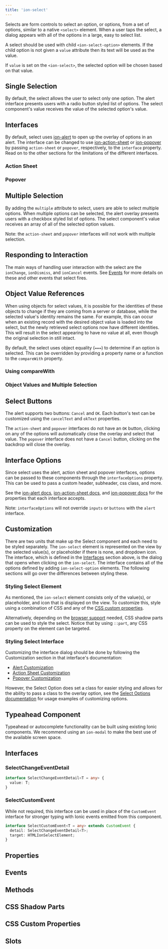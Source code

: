 ```yaml
---
title: 'ion-select'
---
```



<head>
  <title>ion-select: Select One or Multiple Value Boxes or Placeholders</title>
  <meta
    name="description"
    content="ion-select is represented by selected value(s), or a placeholder, and dropdown icon. When you tap select, a dialog box appears with an easy to select list."
  />
</head>


<EncapsulationPill type="shadow" />

Selects are form controls to select an option, or options, from a set of options, similar to a native `<select>` element. When a user taps the select, a dialog appears with all of the options in a large, easy to select list.

A select should be used with child `<ion-select-option>` elements. If the child option is not given a `value` attribute then its text will be used as the value.

If `value` is set on the `<ion-select>`, the selected option will be chosen based on that value.

## Single Selection

By default, the select allows the user to select only one option. The alert interface presents users with a radio button styled list of options. The select component's value receives the value of the selected option's value.


<SingleSelectionExample />

## Interfaces

By default, select uses [ion-alert](alert.mdx) to open up the overlay of options in an alert. The interface can be changed to use [ion-action-sheet](action-sheet.mdx) or [ion-popover](popover.mdx) by passing `action-sheet` or `popover`, respectively, to the `interface` property. Read on to the other sections for the limitations of the different interfaces.

### Action Sheet


<ActionSheetExample />

### Popover


<PopoverExample />

## Multiple Selection

By adding the `multiple` attribute to select, users are able to select multiple options. When multiple options can be selected, the alert overlay presents users with a checkbox styled list of options. The select component's value receives an array of all of the selected option values.

Note: the `action-sheet` and `popover` interfaces will not work with multiple selection.


<MultipleSelectionExample />

## Responding to Interaction

The main ways of handling user interaction with the select are the `ionChange`, `ionDismiss`, and `ionCancel` events. See [Events](#events) for more details on these and other events that select fires.


<RespondingToInteractionExample />

## Object Value References

When using objects for select values, it is possible for the identities of these objects to change if they are coming from a server or database, while the selected value's identity remains the same. For example, this can occur when an existing record with the desired object value is loaded into the select, but the newly retrieved select options now have different identities. This will result in the select appearing to have no value at all, even though the original selection in still intact.

By default, the select uses object equality (`===`) to determine if an option is selected. This can be overridden by providing a property name or a function to the `compareWith` property.

### Using compareWith


<UsingCompareWithExample />

### Object Values and Multiple Selection


<ObjectValuesAndMultipleSelectionExample />

## Select Buttons

The alert supports two buttons: `Cancel` and `OK`. Each button's text can be customized using the `cancelText` and `okText` properties.

The `action-sheet` and `popover` interfaces do not have an `OK` button, clicking on any of the options will automatically close the overlay and select that value. The `popover` interface does not have a `Cancel` button, clicking on the backdrop will close the overlay.


<ButtonTextExample />

## Interface Options

Since select uses the alert, action sheet and popover interfaces, options can be passed to these components through the `interfaceOptions` property. This can be used to pass a custom header, subheader, css class, and more.

See the [ion-alert docs](alert.mdx), [ion-action-sheet docs](action-sheet.mdx), and [ion-popover docs](popover.mdx) for the properties that each interface accepts.

Note: `interfaceOptions` will not override `inputs` or `buttons` with the `alert` interface.


<InterfaceOptionsExample />

## Customization

There are two units that make up the Select component and each need to be styled separately. The `ion-select` element is represented on the view by the selected value(s), or placeholder if there is none, and dropdown icon. The interface, which is defined in the [Interfaces](#interfaces) section above, is the dialog that opens when clicking on the `ion-select`. The interface contains all of the options defined by adding `ion-select-option` elements. The following sections will go over the differences between styling these.

### Styling Select Element

As mentioned, the `ion-select` element consists only of the value(s), or placeholder, and icon that is displayed on the view. To customize this, style using a combination of CSS and any of the [CSS custom properties](#css-custom-properties).

Alternatively, depending on the [browser support](https://caniuse.com/#feat=mdn-css_selectors_part) needed, CSS shadow parts can be used to style the select. Notice that by using `::part`, any CSS property on the element can be targeted.


<StylingSelectExample />

### Styling Select Interface

Customizing the interface dialog should be done by following the Customization section in that interface's documentation:

- [Alert Customization](alert.mdx#customization)
- [Action Sheet Customization](action-sheet.mdx#customization)
- [Popover Customization](popover.mdx#customization)

However, the Select Option does set a class for easier styling and allows for the ability to pass a class to the overlay option, see the [Select Options documentation](select-option.mdx) for usage examples of customizing options.

## Typeahead Component

Typeahead or autocomplete functionality can be built using existing Ionic components. We recommend using an `ion-modal` to make the best use of the available screen space.


<TypeaheadExample />

## Interfaces

### SelectChangeEventDetail

```typescript
interface SelectChangeEventDetail<T = any> {
  value: T;
}
```

### SelectCustomEvent

While not required, this interface can be used in place of the `CustomEvent` interface for stronger typing with Ionic events emitted from this component.

```typescript
interface SelectCustomEvent<T = any> extends CustomEvent {
  detail: SelectChangeEventDetail<T>;
  target: HTMLIonSelectElement;
}
```

## Properties

<Props />

## Events

<Events />

## Methods

<Methods />

## CSS Shadow Parts

<Parts />

## CSS Custom Properties

<CustomProps />

## Slots

<Slots />
